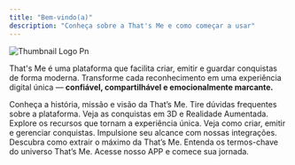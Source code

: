 ```yaml
---
title: "Bem-vindo(a)"
description: "Conheça sobre a That's Me e como começar a usar"
---
```


![Thumbnail Logo Pn](/images/ThumbnailLogo.png)

That's Me é uma plataforma que facilita criar, emitir e guardar conquistas de forma moderna. Transforme cada reconhecimento em uma experiência digital única  — **confiável, compartilhável e emocionalmente marcante.**

<CardGroup cols={3}>
  <Card title="Sobre nós" icon="sparkle" iconType="solid" color="#ffe2af" href="introducao/sobre-nos">
    Conheça a história, missão e visão da That’s Me.
  </Card>
  <Card title="FAQ" icon="circle-question" iconType="solid" color="#ffe2af" href="/introducao/faq">
    Tire dúvidas frequentes sobre a plataforma.
  </Card>
  <Card title="3D e AR" icon="chart-scatter-3d" iconType="solid" color="#ffe2af" href="/introducao/3d-e-ar">
    Veja as conquistas em 3D e Realidade Aumentada.
  </Card>
  <Card title="Funcionalidades" icon="sparkles" iconType="solid" color="#ffe2af" href="/funcionalidades/mural-de-conquistas">
    Explore os recursos que tornam a experiência única.
  </Card>
  <Card title="Para emissores" icon="building" iconType="solid" color="#ffe2af" href="/para-emissores/loja-e-creditos">
    Veja como criar, emitir e gerenciar conquistas.
  </Card>
  <Card title="Integrações" icon="link-horizontal" iconType="solid" color="#ffe2af" href="/integracoes/linkedin">
    Impulsione seu alcance com nossas integrações.
  </Card>
  <Card title="Caso de Uso" icon="lightbulb" iconType="solid" color="#ffe2af" href="/casos-de-uso/corporativo-e-rh">
    Descubra como extrair o máximo da That’s Me.
  </Card>
  <Card title="Glossário" icon="bookmark" iconType="solid" color="#ffe2af" href="/glossario">
    Entenda os termos-chave do universo That’s Me.
  </Card>
  <Card title="APP" icon="sparkles" iconType="solid" color="#ffe2af" href="https://app.thatsme.com.br">
    Acesse nosso APP e comece sua jornada.
  </Card>
</CardGroup>